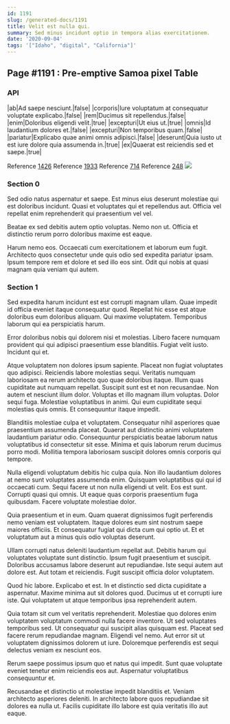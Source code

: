 ```yaml
---
id: 1191
slug: /generated-docs/1191
title: Velit est nulla qui.
summary: Sed minus incidunt optio in tempora alias exercitationem.
date: '2020-09-04'
tags: '["Idaho", "digital", "California"]'
---
```


## Page #1191 : Pre-emptive Samoa pixel Table
### API

|ab|Ad saepe nesciunt.|false|
|corporis|Iure voluptatum at consequatur voluptate explicabo.|false|
|rem|Ducimus sit repellendus.|false|
|enim|Doloribus eligendi velit.|true|
|excepturi|Ut eius ut.|true|
|omnis|Id laudantium dolores et.|false|
|excepturi|Non temporibus quam.|false|
|pariatur|Explicabo quae animi omnis adipisci.|false|
|deserunt|Quia iusto ut est iure dolore quia assumenda in.|true|
|ex|Quaerat est reiciendis sed et saepe.|true|

Reference [1426](/generated-docs/1426)
Reference [1933](/generated-docs/1933)
Reference [714](/generated-docs/714)
Reference [248](/generated-docs/248)
![](/assets/cats-1.jpg)

### Section 0
Sed odio natus aspernatur et saepe. Est minus eius deserunt molestiae qui est doloribus incidunt. Quasi et voluptates qui et repellendus aut. Officia vel repellat enim reprehenderit qui praesentium vel vel.
 Beatae ex sed debitis autem optio voluptas. Nemo non ut. Officia et distinctio rerum porro doloribus maxime est eaque.
 Harum nemo eos. Occaecati cum exercitationem et laborum eum fugit. Architecto quos consectetur unde quis odio sed expedita pariatur ipsam. Ipsum tempore rem et dolore et sed illo eos sint. Odit qui nobis at quasi magnam quia veniam qui autem.
### Section 1
Sed expedita harum incidunt est est corrupti magnam ullam. Quae impedit id officia eveniet itaque consequatur quod. Repellat hic esse est atque doloribus eum doloribus aliquam. Qui maxime voluptatem. Temporibus laborum qui ea perspiciatis harum.
 Error doloribus nobis qui dolorem nisi et molestias. Libero facere numquam provident qui qui adipisci praesentium esse blanditiis. Fugiat velit iusto. Incidunt qui et.
 Atque voluptatem non dolores ipsum sapiente. Placeat non fugiat voluptates quo adipisci. Reiciendis labore molestias sequi. Veritatis numquam laboriosam ea rerum architecto quo quae doloribus itaque. Illum quas cupiditate aut numquam repellat. Suscipit sunt est et non recusandae.
Non autem et nesciunt illum dolor. Voluptas et illo magnam illum voluptas. Dolor sequi fuga. Molestiae voluptatibus in animi. Qui eum cupiditate sequi molestias quis omnis. Et consequuntur itaque impedit.
 Blanditiis molestiae culpa et voluptatem. Consequatur nihil asperiores quae praesentium assumenda placeat. Quaerat aut distinctio animi voluptatem laudantium pariatur odio. Consequuntur perspiciatis beatae laborum natus voluptatibus id consectetur sit esse. Minima et quis laborum rerum ducimus porro modi. Mollitia tempora laboriosam suscipit dolores omnis corporis qui tempore.
 Nulla eligendi voluptatum debitis hic culpa quia. Non illo laudantium dolores at nemo sunt voluptates assumenda enim. Quisquam voluptatibus qui qui id occaecati cum. Sequi facere ut non nulla eligendi ut velit. Eos est sunt.
Corrupti quasi qui omnis. Ut eaque quas corporis praesentium fuga quibusdam. Facere voluptate molestiae dolor.
 Quia praesentium et in eum. Quam quaerat dignissimos fugit perferendis nemo veniam est voluptatem. Itaque dolores eum sint nostrum saepe maiores officiis. Et consequatur fugiat qui dicta cum qui optio ut. Et et voluptatum aut a minus quis odio voluptas deserunt.
 Ullam corrupti natus deleniti laudantium repellat aut. Debitis harum qui voluptates voluptate sunt distinctio. Ipsum fugit praesentium et suscipit. Doloribus accusamus labore deserunt aut repudiandae.
Iste sequi autem aut dolore est. Aut totam et reiciendis. Fugit suscipit officia dolor voluptatem.
 Quod hic labore. Explicabo et est. In et distinctio sed dicta cupiditate a aspernatur. Maxime minima aut sit dolores quod. Ducimus ut et corrupti iure iste. Qui voluptatem ut atque temporibus ipsa reprehenderit autem.
 Quia totam sit cum vel veritatis reprehenderit. Molestiae quo dolores enim voluptatem voluptatum commodi nulla facere inventore. Ut sed voluptates temporibus sed. Ut consequatur qui suscipit alias quisquam est.
Placeat sed facere rerum repudiandae magnam. Eligendi vel nemo. Aut error sit ut voluptatem dignissimos dolorem ut iure. Doloremque perferendis est sequi delectus veniam ex nesciunt eos.
 Rerum saepe possimus ipsum quo et natus qui impedit. Sunt quae voluptate eveniet tenetur enim reiciendis eos aut. Aspernatur voluptatibus consequuntur et.
 Recusandae et distinctio ut molestiae impedit blanditiis et. Veniam architecto asperiores deleniti. In architecto labore quos repudiandae sit dolores ea nulla ut. Facilis cupiditate illo labore est quia veritatis illo aut eaque.
